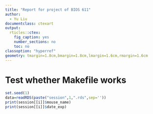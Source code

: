 ```yaml
---
title: "Report for project of BIOS 611"
author:
  - Yu Liu
documentclass: ctexart
output:
  rticles::ctex:
    fig_caption: yes
    number_sections: no
    toc: no
classoption: "hyperref"
geometry: tmargin=1.8cm,bmargin=1.8cm,lmargin=1.6cm,rmargin=1.6cm
---
```


# Test whether Makefile works
```r
set.seed(1)  
data=readRDS(paste("session",1,".rds",sep=''))
print(session[[i]]$mouse_name)
print(session[[i]]$date_exp)
```
